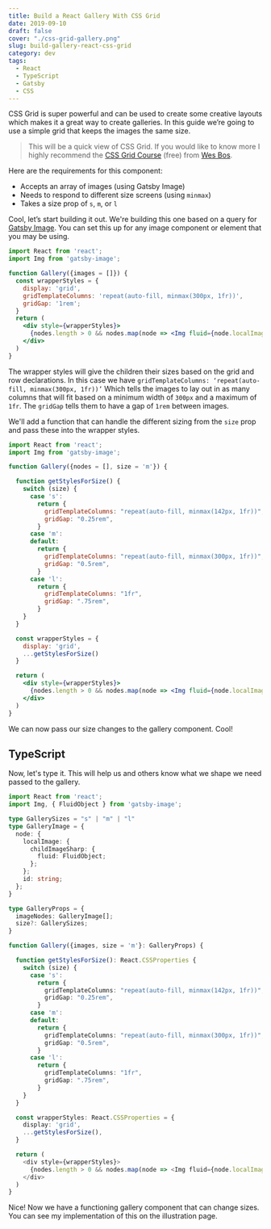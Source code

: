 ```yaml
---
title: Build a React Gallery With CSS Grid
date: 2019-09-10
draft: false
cover: "./css-grid-gallery.png"
slug: build-gallery-react-css-grid
category: dev
tags: 
  - React
  - TypeScript
  - Gatsby
  - CSS
---
```


CSS Grid is super powerful and can be used to create some creative layouts which makes it a great way to create galleries. In this guide we’re going to use a simple grid that keeps the images the same size. 

> This will be a quick view of CSS Grid. If you would like to know more I highly recommend the [CSS Grid Course](https://cssgrid.io/) (free) from [Wes Bos](https://twitter.com/wesbos).

Here are the requirements for this component:

- Accepts an array of images (using Gatsby Image)
- Needs to respond to different size screens (using `minmax`)
- Takes a size prop of `s`, `m`, or `l`

Cool, let’s start building it out. We're building this one based on a query for [Gatsby Image](https://www.gatsbyjs.org/packages/gatsby-image/). You can set this up for any image component or element that you may be using.

```jsx
import React from 'react';
import Img from 'gatsby-image';

function Gallery({images = []}) {
  const wrapperStyles = {
    display: 'grid',
    gridTemplateColumns: 'repeat(auto-fill, minmax(300px, 1fr))',
    gridGap: '1rem';
  }
  return (
    <div style={wrapperStyles}>
      {nodes.length > 0 && nodes.map(node => <Img fluid={node.localImage.childImageSharp.fluid} />)}
    </div>
  )
}
```

The wrapper styles will give the children their sizes based on the grid and row declarations. In this case we have `gridTemplateColumns: ‘repeat(auto-fill, minmax(300px, 1fr))’` Which tells the images to lay out in as many columns that will fit based on a minimum width of `300px` and a maximum of `1fr`. The `gridGap` tells them to have a gap of `1rem` between images.

We'll add a function that can handle the different sizing from the `size` prop and pass these into the wrapper styles.

```jsx {4,6-25,29}
import React from 'react';
import Img from 'gatsby-image';

function Gallery({nodes = [], size = 'm'}) {

  function getStylesForSize() {
    switch (size) {
      case 's': 
        return {
          gridTemplateColumns: "repeat(auto-fill, minmax(142px, 1fr))",
          gridGap: "0.25rem",
        }
      case 'm':
      default:
        return {
          gridTemplateColumns: "repeat(auto-fill, minmax(300px, 1fr))",
          gridGap: "0.5rem",
        }
      case 'l': 
        return {
          gridTemplateColumns: "1fr",
          gridGap: ".75rem",
        }
    }
  }

  const wrapperStyles = {
    display: 'grid',
    ...getStylesForSize()
  }

  return (
    <div style={wrapperStyles}>
      {nodes.length > 0 && nodes.map(node => <Img fluid={node.localImage.childImageSharp.fluid} />)}
    </div>
  )
}
```

We can now pass our size changes to the gallery component. Cool! 

## TypeScript

Now, let's type it. This will help us and others know what we shape we need passed to the gallery.

```typescript {2,4-19,21,23,44}
import React from 'react';
import Img, { FluidObject } from 'gatsby-image';

type GallerySizes = "s" | "m" | "l"
type GalleryImage = {
  node: {
    localImage: {
      childImageSharp: {
        fluid: FluidObject;
      };
    };
    id: string;
  };
}

type GalleryProps = {
  imageNodes: GalleryImage[];
  size?: GallerySizes;
}

function Gallery({images, size = 'm'}: GalleryProps) {

  function getStylesForSize(): React.CSSProperties {
    switch (size) {
      case 's': 
        return {
          gridTemplateColumns: "repeat(auto-fill, minmax(142px, 1fr))",
          gridGap: "0.25rem",
        }
      case 'm':
      default:
        return {
          gridTemplateColumns: "repeat(auto-fill, minmax(300px, 1fr))",
          gridGap: "0.5rem",
        }
      case 'l': 
        return {
          gridTemplateColumns: "1fr",
          gridGap: ".75rem",
        }
    }
  }

  const wrapperStyles: React.CSSProperties = {
    display: 'grid',
    ...getStylesForSize(),
  }

  return (
    <div style={wrapperStyles}>
      {nodes.length > 0 && nodes.map(node => <Img fluid={node.localImage.childImageSharp.fluid} />)}
    </div>
  )
}
```

Nice! Now we have a functioning gallery component that can change sizes. You can see my implementation of this on the <Link to='/illustration'>illustration page</Link>.